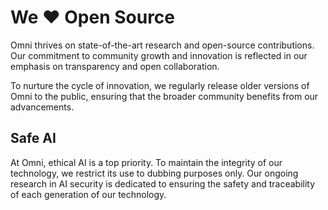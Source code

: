# We ❤️ Open Source

Omni thrives on state-of-the-art research and open-source contributions. Our commitment to community growth and innovation is reflected in our emphasis on transparency and open collaboration.

To nurture the cycle of innovation, we regularly release older versions of Omni to the public, ensuring that the broader community benefits from our advancements.

## Safe AI

At Omni, ethical AI is a top priority. To maintain the integrity of our technology, we restrict its use to dubbing purposes only. Our ongoing research in AI security is dedicated to ensuring the safety and traceability of each generation of our technology.